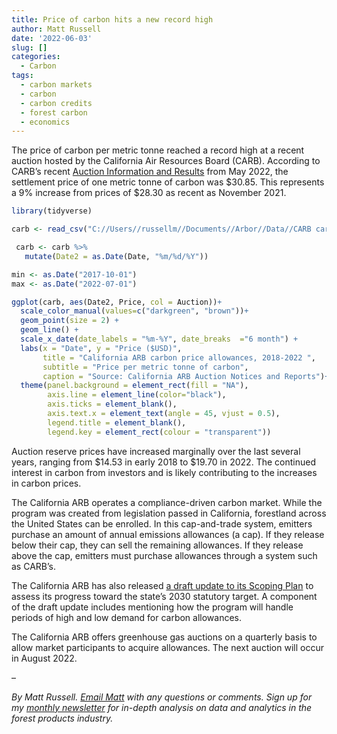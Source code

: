 ```yaml
---
title: Price of carbon hits a new record high
author: Matt Russell
date: '2022-06-03'
slug: []
categories:
  - Carbon
tags:
  - carbon markets
  - carbon
  - carbon credits
  - forest carbon
  - economics
---
```


The price of carbon per metric tonne reached a record high at a recent auction hosted by the California Air Resources Board (CARB). According to CARB's recent [Auction Information and Results](https://ww2.arb.ca.gov/our-work/programs/cap-and-trade-program/auction-information/auction-notices-and-reports) from May 2022, the settlement price of one metric tonne of carbon was \$30.85. This represents a 9% increase from prices of \$28.30 as recent as November 2021. 

```r
library(tidyverse)
```

```r
carb <- read_csv("C://Users//russellm//Documents//Arbor//Data//CARB carbon price May 2022.csv")

 carb <- carb %>% 
   mutate(Date2 = as.Date(Date, "%m/%d/%Y"))

min <- as.Date("2017-10-01")
max <- as.Date("2022-07-01")

ggplot(carb, aes(Date2, Price, col = Auction))+
  scale_color_manual(values=c("darkgreen", "brown"))+
  geom_point(size = 2) +
  geom_line() +
  scale_x_date(date_labels = "%m-%Y", date_breaks  ="6 month") +
  labs(x = "Date", y = "Price ($USD)", 
       title = "California ARB carbon price allowances, 2018-2022 ",
       subtitle = "Price per metric tonne of carbon",
       caption = "Source: California ARB Auction Notices and Reports")+
  theme(panel.background = element_rect(fill = "NA"),
        axis.line = element_line(color="black"),
        axis.ticks = element_blank(),
        axis.text.x = element_text(angle = 45, vjust = 0.5),
        legend.title = element_blank(),
        legend.key = element_rect(colour = "transparent"))
```

Auction reserve prices have increased marginally over the last several years, ranging from \$14.53 in early 2018 to \$19.70 in 2022. The continued interest in carbon from investors and is likely contributing to the increases in carbon prices.   

The California ARB operates a compliance-driven carbon market. While the program was created from legislation passed in California, forestland across the United States can be enrolled. In this cap-and-trade system, emitters purchase an amount of annual emissions allowances (a cap). If they release below their cap, they can sell the remaining allowances. If they release above the cap, emitters must purchase allowances through a system such as CARB's. 

The California ARB has also released [a draft update to its Scoping Plan](https://ww2.arb.ca.gov/our-work/programs/ab-32-climate-change-scoping-plan/2022-scoping-plan-documents) to assess its progress toward the state's 2030 statutory target. A component of the draft update includes mentioning how the program will handle periods of high and low demand for carbon allowances.  

The California ARB offers greenhouse gas auctions on a quarterly basis to allow market participants to acquire allowances. The next auction will occur in August 2022.

--

*By Matt Russell. [Email Matt](mailto:matt@arbor-analytics.com) with any questions or comments. Sign up for my [monthly newsletter](https://mailchi.mp/d96897dc0f46/arbor-analytics) for in-depth analysis on data and analytics in the forest products industry.*